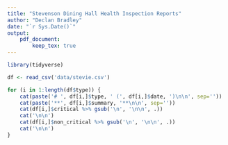 ```yaml
---
title: "Stevenson Dining Hall Health Inspection Reports"
author: "Declan Bradley"
date: "`r Sys.Date()`"
output: 
    pdf_document: 
        keep_tex: true 
---
```


```r

library(tidyverse)

df <- read_csv('data/stevie.csv')

for (i in 1:length(df$type)) {
    cat(paste('# ', df[i,]$type, ' (', df[i,]$date, ')\n\n', sep=''))
    cat(paste('**', df[i,]$summary, '**\n\n', sep=''))
    cat(df[i,]$critical %>% gsub('\n', '\n\n', .))
    cat('\n\n')
    cat(df[i,]$non_critical %>% gsub('\n', '\n\n', .))
    cat('\n\n')
}

```